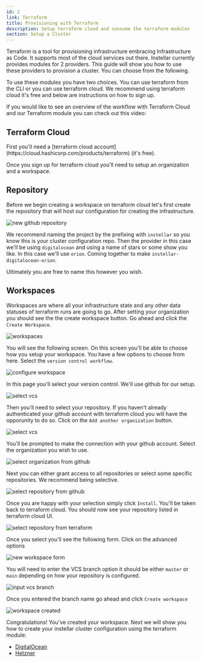 ```yaml
---
id: 2
link: Terraform
title: Provisioning with Terraform
description: Setup terraform cloud and consume the terraform modules
section: Setup a Cluster
---
```



Terraform is a tool for provisioning infrastructure embracing Infrastructure as Code. It supports most of the cloud services out there. Instellar currently provides modules for 2 providers. This guide will show you how to use these providers to provision a cluster. You can choose from the following.

<QuickLinks>
  <QuickLink title="DigitalOcean" description="Use the digitalocean terraform module to setup a cluster" href="/docs/setup-a-cluster/digitalocean/" icon="/docs/digital-ocean/do-logo.png" />
  <QuickLink title="Hetzner" description="Use the hetzner cloud terraform module to setup a cluster" href="/docs/setup-a-cluster/hetzner/" icon="/docs/hetzner/hetzner-logo.png" />
</QuickLinks>

To use these modules you have two choices. You can use terraform from the CLI or you can use terraform cloud. We recommend using terraform cloud it's free and below are instructions on how to sign up.

If you would like to see an overview of the workflow with Terraform Cloud and our Terraform module you can check out this video:


<YouTube id="hQK6pcvJOZw" />

## Terraform Cloud


<Callout title="Sign up to Terraform Cloud">
First you'll need a [terraform cloud account](https://cloud.hashicorp.com/products/terraform) (it's free).
</Callout>

Once you sign up for terraform cloud you'll need to setup an organization and a workspace.

## Repository

Before we begin creating a workspace on terraform cloud let's first create the repository that will host our configuration for creating the infrastructure.

![new github repository](/docs/github/new-repository.png)

We recommend naming the project by the prefixing with `instellar` so you know this is your cluster configuration repo. Then the provider in this case we'll be using `digitalocean` and using a name of stars or some show you like. In this case we'll use `orion`. Coming together to make `instellar-digitalocean-orion`. 

Ultimately you are free to name this however you wish.

## Workspaces

Workspaces are where all your infrastructure state and any other data statuses of terraform runs are going to go. After setting your organization you should see the the create workspace button. Go ahead and click the `Create Workspace`.

![workspaces](/docs/terraform/create-workspace.png)

You will see the following screen. On this screen you'll be able to choose how you setup your workspace. You have a few options to choose from here. Select the `version control workflow`.

![configure workspace](/docs/terraform/new-workspace.png)

In this page you'll select your version control. We'll use github for our setup.

![select vcs](/docs/terraform/select-vcs.png)

Then you'll need to select your repository. If you haven't already authenticated your github account with terraform cloud you will have the opporunity to do so. Click on the `Add another organization` button.

![select vcs](/docs/terraform/select-repository.png)

You'll be prompted to make the connection with your github account. Select the organization you wish to use.

![select organization from github](/docs/github/select-organization.png)

Next you can either grant access to all repositories or select some specific repositories. We recommend being selective.

![select repository from github](/docs/github/select-repository-for-terraform.png)

Once you are happy with your selection simply click `Install`. You'll be taken back to terraform cloud. You should now see your repository listed in terraform cloud UI.

![select repository from terraform](/docs/terraform/select-repository-from-terraform.png)

Once you select you'll see the following form. Click on the advanced options

![new workspace form](/docs/terraform/new-workspace-form.png)

You will need to enter the VCS branch option it should be either `master` or `main` depending on how your repository is configured.

![input vcs branch](/docs/terraform/vcs-branch.png)

Once you entered the branch name go ahead and click `Create workspace`

![workspace created](/docs/terraform/workspace-created.png)

Congratulations! You've created your workspace. Next we will show you how to create your instellar cluster configuration using the terraform module:

- [DigitalOcean](/docs/setup-a-cluster/digitalocean/)
- [Hetzner](/docs/setup-a-cluster/hetzner/)